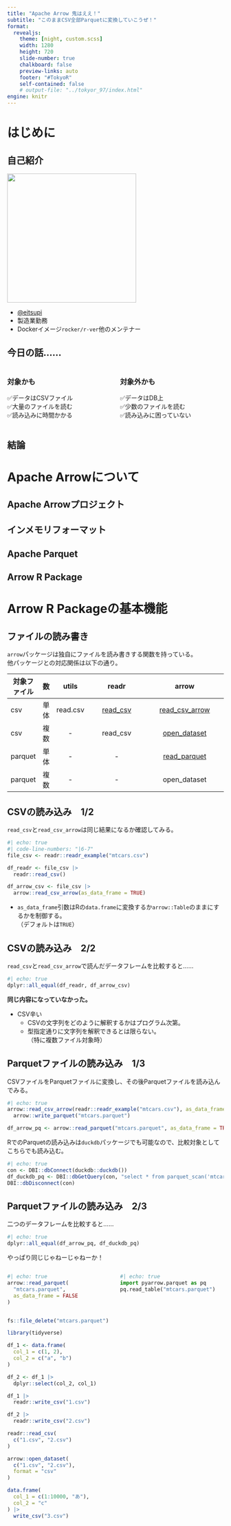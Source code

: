 ```yaml
---
title: "Apache Arrow 鬼はええ！"
subtitle: "このままCSV全部Parquetに変換していこうぜ！"
format:
  revealjs:
    theme: [night, custom.scss]
    width: 1280
    height: 720
    slide-number: true
    chalkboard: false
    preview-links: auto
    footer: "#TokyoR"
    self-contained: false
    # output-file: "../tokyor_97/index.html"
engine: knitr
---
```


# はじめに

## 自己紹介

![](../image/eitsupi.jpg){fig-align="center" width="300" height="300"}

- [@eitsupi](https://twitter.com/eitsupi)
- 製造業勤務
- Dockerイメージ`rocker/r-ver`他のメンテナー

## 今日の話……

:::: {.columns}
::: {.column width="50%"}
### 対象かも

✅データはCSVファイル  
✅大量のファイルを読む  
✅読み込みに時間かかる
:::

::: {.column width="50%"}
### 対象外かも

✅データはDB上  
✅少数のファイルを読む  
✅読み込みに困っていない
:::
::::

## 結論


# Apache Arrowについて

## Apache Arrowプロジェクト

## インメモリフォーマット

## Apache Parquet

## Arrow R Package

# Arrow R Packageの基本機能

## ファイルの読み書き

`arrow`パッケージは独自にファイルを読み書きする関数を持っている。  
他パッケージとの対応関係は以下の通り。

| 対象ファイル | 数   |  utils   |                               readr                               |                                       arrow                                       |
| ------------ | ---- | :------: | :---------------------------------------------------------------: | :-------------------------------------------------------------------------------: |
| csv          | 単体 | read.csv | [read_csv](https://readr.tidyverse.org/reference/read_delim.html) | [read_csv_arrow](https://arrow.apache.org/docs/r/reference/read_delim_arrow.html) |
| csv          | 複数 |    -     |                             read_csv                              |    [open_dataset](https://arrow.apache.org/docs/r/reference/open_dataset.html)    |
| parquet      | 単体 |    -     |                                 -                                 |    [read_parquet](https://arrow.apache.org/docs/r/reference/read_parquet.html)    |
| parquet      | 複数 |    -     |                                 -                                 |                                   open_dataset                                    |

## CSVの読み込み　1/2

`read_csv`と`read_csv_arrow`は同じ結果になるか確認してみる。

```r
#| echo: true
#| code-line-numbers: "|6-7"
file_csv <- readr::readr_example("mtcars.csv")

df_readr <- file_csv |>
  readr::read_csv()

df_arrow_csv <- file_csv |>
  arrow::read_csv_arrow(as_data_frame = TRUE)
```

::: {.incremental}
- `as_data_frame`引数はRの`data.frame`に変換するか`arrow::Table`のままにするかを制御する。  
  （デフォルトは`TRUE`）
:::

## CSVの読み込み　2/2

`read_csv`と`read_csv_arrow`で読んだデータフレームを比較すると……

```r
#| echo: true
dplyr::all_equal(df_readr, df_arrow_csv)
```

**同じ内容になっていなかった。**

::: {.incremental}
- CSV辛い
  - CSVの文字列をどのように解釈するかはプログラム次第。
  - 型指定通りに文字列を解釈できるとは限らない。  
    （特に複数ファイル対象時）
:::

## Parquetファイルの読み込み　1/3

CSVファイルをParquetファイルに変換し、その後Parquetファイルを読み込んでみる。

```r
#| echo: true
arrow::read_csv_arrow(readr::readr_example("mtcars.csv"), as_data_frame = FALSE) |>
  arrow::write_parquet("mtcars.parquet")

df_arrow_pq <- arrow::read_parquet("mtcars.parquet", as_data_frame = TRUE)
```

RでのParquetの読み込みは`duckdb`パッケージでも可能なので、比較対象としてこちらでも読み込む。

```r
#| echo: true
con <- DBI::dbConnect(duckdb::duckdb())
df_duckdb_pq <- DBI::dbGetQuery(con, "select * from parquet_scan('mtcars.parquet')")
DBI::dbDisconnect(con)
```

## Parquetファイルの読み込み　2/3

二つのデータフレームを比較すると……

```r
#| echo: true
dplyr::all_equal(df_arrow_pq, df_duckdb_pq)
```

やっぱり同じじゃねーじゃねーか！

::::{.columns}
:::{.column width="50%"}
```r
#| echo: true
arrow::read_parquet(
  "mtcars.parquet",
  as_data_frame = FALSE
)
```
:::
:::{.column width="50%"}
```python
#| echo: true
import pyarrow.parquet as pq
pq.read_table("mtcars.parquet")
```
:::
::::

<!-- 一時ファイル削除 -->
```r
fs::file_delete("mtcars.parquet")
```


```.r
library(tidyverse)

df_1 <- data.frame(
  col_1 = c(1, 2),
  col_2 = c("a", "b")
)

df_2 <- df_1 |>
  dplyr::select(col_2, col_1)

df_1 |>
  readr::write_csv("1.csv")

df_2 |>
  readr::write_csv("2.csv")

readr::read_csv(
  c("1.csv", "2.csv")
)

arrow::open_dataset(
  c("1.csv", "2.csv"),
  format = "csv"
)

data.frame(
  col_1 = c(1:10000, "あ"),
  col_2 = "c"
) |>
  write_csv("3.csv")
```
